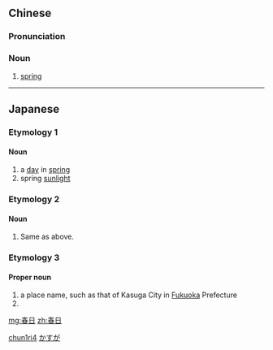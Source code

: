 ==Chinese==
{{zh-forms}}

===Pronunciation===
{{zh-pron
|m=chūnrì
|mn=chhun-ji̍t
|cat=n
}}

===Noun===
{{zh-noun}}

# {{lb|zh|literary}} [[spring]]

[[Category:Mandarin literary terms|chun1ri4]]

----

==Japanese==

===Etymology 1===
{{ja-kanjitab|しゅん|じつ|yomi=on}}

====Noun====
{{ja-noun|しゅんじつ}}

# a [[day]] in [[spring]]
# spring [[sunlight]]

===Etymology 2===
{{ja-kanjitab|はる|ひ|yomi=kun}}

====Noun====
{{ja-noun|はるひ}}

# Same as above.

===Etymology 3===
{{ja-kanjitab|春|日|yomi=irr|sort=かすが}}

====Proper noun====
{{ja-pos|かすが|proper}}

# a place name, such as that of Kasuga City in [[Fukuoka]] Prefecture
# {{surname|lang=ja|sort=かすが}}

[[Category:ja:Cities|かすが]]

[[mg:春日]]
[[zh:春日]]